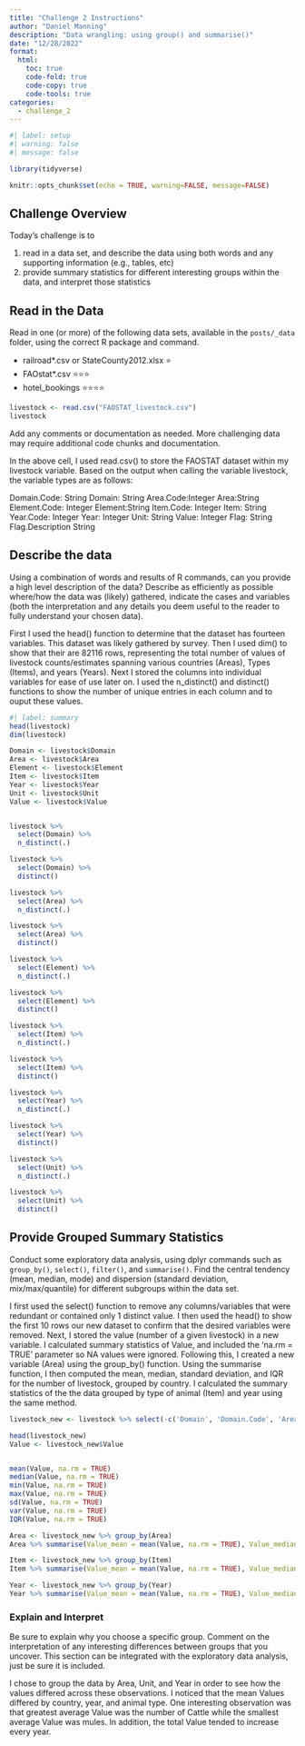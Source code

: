 ```yaml
---
title: "Challenge 2 Instructions"
author: "Daniel Manning"
description: "Data wrangling: using group() and summarise()"
date: "12/28/2022"
format:
  html:
    toc: true
    code-fold: true
    code-copy: true
    code-tools: true
categories:
  - challenge_2
---
```


```r
#| label: setup
#| warning: false
#| message: false

library(tidyverse)

knitr::opts_chunk$set(echo = TRUE, warning=FALSE, message=FALSE)
```

## Challenge Overview

Today's challenge is to

1)  read in a data set, and describe the data using both words and any supporting information (e.g., tables, etc)
2)  provide summary statistics for different interesting groups within the data, and interpret those statistics

## Read in the Data

Read in one (or more) of the following data sets, available in the `posts/_data` folder, using the correct R package and command.

-   railroad\*.csv or StateCounty2012.xlsx ⭐
-   FAOstat\*.csv ⭐⭐⭐
-   hotel_bookings ⭐⭐⭐⭐

```r
livestock <- read.csv("FAOSTAT_livestock.csv")
livestock
```

Add any comments or documentation as needed. More challenging data may require additional code chunks and documentation.

In the above cell, I used read.csv() to store the FAOSTAT dataset within my livestock variable. Based on the output when calling the variable livestock, the variable types are as follows:

Domain.Code: String
Domain: String
Area.Code:Integer
Area:String
Element.Code: Integer
Element:String
Item.Code: Integer
Item: String
Year.Code: Integer
Year: Integer
Unit: String
Value: Integer
Flag: String
Flag.Description String

## Describe the data

Using a combination of words and results of R commands, can you provide a high level description of the data? Describe as efficiently as possible where/how the data was (likely) gathered, indicate the cases and variables (both the interpretation and any details you deem useful to the reader to fully understand your chosen data).

First I used the head() function to determine that the dataset has fourteen variables. This dataset was likely gathered by survey. Then I used dim() to show that their are 82116 rows, representing the total number of values of livestock counts/estimates spanning various countries (Areas), Types (Items), and years (Years). Next I stored the columns into individual variables for ease of use later on. I used the n_distinct() and distinct() functions to show the number of unique entries in each column and to ouput these values. 

```r
#| label: summary
head(livestock)
dim(livestock)

Domain <- livestock$Domain
Area <- livestock$Area
Element <- livestock$Element
Item <- livestock$Item
Year <- livestock$Year
Unit <- livestock$Unit
Value <- livestock$Value


livestock %>% 
  select(Domain) %>%
  n_distinct(.)

livestock %>% 
  select(Domain) %>%
  distinct()

livestock %>% 
  select(Area) %>%
  n_distinct(.)

livestock %>% 
  select(Area) %>%
  distinct()

livestock %>% 
  select(Element) %>%
  n_distinct(.)

livestock %>% 
  select(Element) %>%
  distinct()

livestock %>% 
  select(Item) %>%
  n_distinct(.)

livestock %>% 
  select(Item) %>%
  distinct()

livestock %>% 
  select(Year) %>%
  n_distinct(.)

livestock %>% 
  select(Year) %>%
  distinct()

livestock %>% 
  select(Unit) %>%
  n_distinct(.)

livestock %>% 
  select(Unit) %>%
  distinct()

```

## Provide Grouped Summary Statistics

Conduct some exploratory data analysis, using dplyr commands such as `group_by()`, `select()`, `filter()`, and `summarise()`. Find the central tendency (mean, median, mode) and dispersion (standard deviation, mix/max/quantile) for different subgroups within the data set.

I first used the select() function to remove any columns/variables that were redundant or contained only 1 distinct value. I then used the head() to show the first 10 rows our new dataset to confirm that the desired variables were removed. Next, I stored the value (number of a given livestock) in a new variable. I calculated summary statistics of Value, and included the 'na.rm = TRUE' parameter so NA values were ignored. Following this, I created a new variable (Area) using the group_by() function. Using the summarise function, I then computed the mean, median, standard deviation, and IQR for the number of livestock, grouped by country. I calculated the summary statistics of the the data grouped by type of animal (Item) and year using the same method. 

```r
livestock_new <- livestock %>% select(-c('Domain', 'Domain.Code', 'Area.Code', 'Element', 'Element.Code', 'Item.Code', 'Year.Code', 'Unit', 'Flag'))

head(livestock_new)
Value <- livestock_new$Value


mean(Value, na.rm = TRUE)
median(Value, na.rm = TRUE)
min(Value, na.rm = TRUE)
max(Value, na.rm = TRUE)
sd(Value, na.rm = TRUE)
var(Value, na.rm = TRUE)
IQR(Value, na.rm = TRUE)

Area <- livestock_new %>% group_by(Area)
Area %>% summarise(Value_mean = mean(Value, na.rm = TRUE), Value_median = median(Value, na.rm = TRUE), Value_sd = sd(Value, na.rm = TRUE), Value_IQR = IQR(Value, na.rm = TRUE))

Item <- livestock_new %>% group_by(Item)
Item %>% summarise(Value_mean = mean(Value, na.rm = TRUE), Value_median = median(Value, na.rm = TRUE), Value_sd = sd(Value, na.rm = TRUE), Value_IQR = IQR(Value, na.rm = TRUE))

Year <- livestock_new %>% group_by(Year)
Year %>% summarise(Value_mean = mean(Value, na.rm = TRUE), Value_median = median(Value, na.rm = TRUE), Value_sd = sd(Value, na.rm = TRUE), Value_IQR = IQR(Value, na.rm = TRUE))
```

### Explain and Interpret

Be sure to explain why you choose a specific group. Comment on the interpretation of any interesting differences between groups that you uncover. This section can be integrated with the exploratory data analysis, just be sure it is included.

I chose to group the data by Area, Unit, and Year in order to see how the values differed across these observations. I noticed that the mean Values differed by country, year, and animal type. One interesting observation was that greatest average Value was the number of Cattle while the smallest average Value was mules. In addition, the total Value tended to increase every year. 
